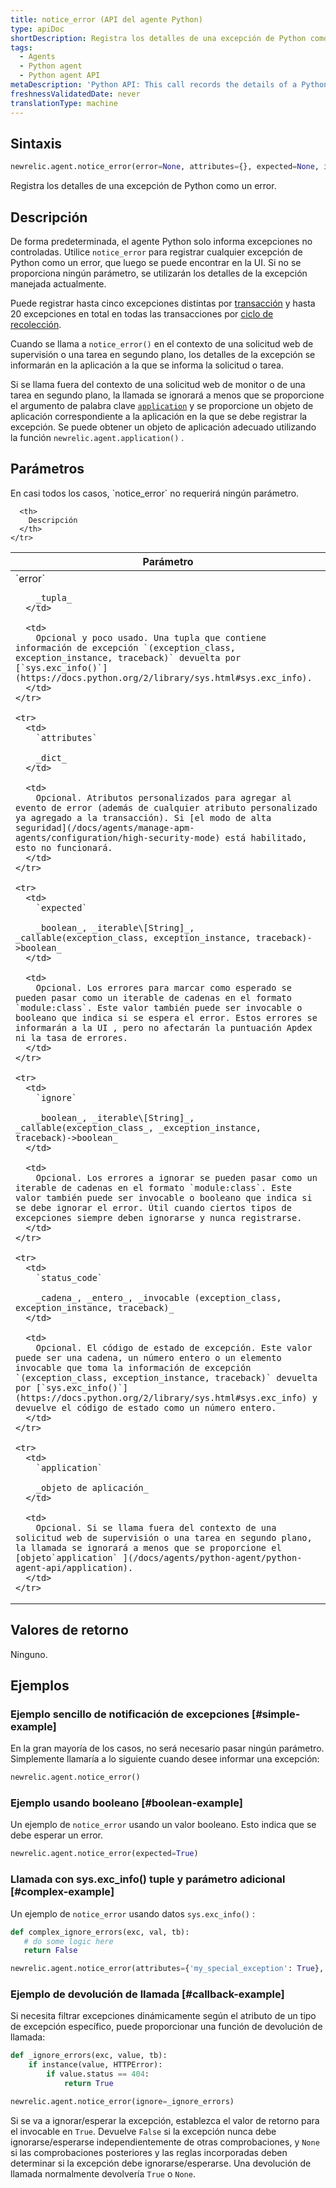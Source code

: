 ```yaml
---
title: notice_error (API del agente Python)
type: apiDoc
shortDescription: Registra los detalles de una excepción de Python como un error.
tags:
  - Agents
  - Python agent
  - Python agent API
metaDescription: 'Python API: This call records the details of a Python exception as an error.'
freshnessValidatedDate: never
translationType: machine
---
```


## Sintaxis

```py
newrelic.agent.notice_error(error=None, attributes={}, expected=None, ignore=None, status_code=None, application=None)
```

Registra los detalles de una excepción de Python como un error.

## Descripción

De forma predeterminada, el agente Python solo informa excepciones no controladas. Utilice `notice_error` para registrar cualquier excepción de Python como un error, que luego se puede encontrar en la UI. Si no se proporciona ningún parámetro, se utilizarán los detalles de la excepción manejada actualmente.

Puede registrar hasta cinco excepciones distintas por [transacción](/docs/accounts-partnerships/education/getting-started-new-relic/glossary#transaction) y hasta 20 excepciones en total en todas las transacciones por [ciclo de recolección](/docs/apm/new-relic-apm/getting-started/glossary#harvest-cycle).

Cuando se llama a `notice_error()` en el contexto de una solicitud web de supervisión o una tarea en segundo plano, los detalles de la excepción se informarán en la aplicación a la que se informa la solicitud o tarea.

Si se llama fuera del contexto de una solicitud web de monitor o de una tarea en segundo plano, la llamada se ignorará a menos que se proporcione el argumento de palabra clave [`application`](/docs/agents/python-agent/python-agent-api/application) y se proporcione un objeto de aplicación correspondiente a la aplicación en la que se debe registrar la excepción. Se puede obtener un objeto de aplicación adecuado utilizando la función `newrelic.agent.application()` .

## Parámetros

<Callout variant="tip">
  En casi todos los casos, `notice_error` no requerirá ningún parámetro.
</Callout>

<table>
  <thead>
    <tr>
      <th width="25%">
        Parámetro
      </th>

      <th>
        Descripción
      </th>
    </tr>
  </thead>

  <tbody>
    <tr>
      <td>
        `error`

        _tupla_
      </td>

      <td>
        Opcional y poco usado. Una tupla que contiene información de excepción `(exception_class, exception_instance, traceback)` devuelta por [`sys.exc_info()`](https://docs.python.org/2/library/sys.html#sys.exc_info).
      </td>
    </tr>

    <tr>
      <td>
        `attributes`

        _dict_
      </td>

      <td>
        Opcional. Atributos personalizados para agregar al evento de error (además de cualquier atributo personalizado ya agregado a la transacción). Si [el modo de alta seguridad](/docs/agents/manage-apm-agents/configuration/high-security-mode) está habilitado, esto no funcionará.
      </td>
    </tr>

    <tr>
      <td>
        `expected`

        _boolean_, _iterable\[String]_, _callable(exception_class, exception_instance, traceback)->boolean_
      </td>

      <td>
        Opcional. Los errores para marcar como esperado se pueden pasar como un iterable de cadenas en el formato `module:class`. Este valor también puede ser invocable o booleano que indica si se espera el error. Estos errores se informarán a la UI , pero no afectarán la puntuación Apdex ni la tasa de errores.
      </td>
    </tr>

    <tr>
      <td>
        `ignore`

        _boolean_, _iterable\[String]_, _callable(exception_class_, _exception_instance, traceback)->boolean_
      </td>

      <td>
        Opcional. Los errores a ignorar se pueden pasar como un iterable de cadenas en el formato `module:class`. Este valor también puede ser invocable o booleano que indica si se debe ignorar el error. Útil cuando ciertos tipos de excepciones siempre deben ignorarse y nunca registrarse.
      </td>
    </tr>

    <tr>
      <td>
        `status_code`

        _cadena_, _entero_, _invocable (exception_class, exception_instance, traceback)_
      </td>

      <td>
        Opcional. El código de estado de excepción. Este valor puede ser una cadena, un número entero o un elemento invocable que toma la información de excepción `(exception_class, exception_instance, traceback)` devuelta por [`sys.exc_info()`](https://docs.python.org/2/library/sys.html#sys.exc_info) y devuelve el código de estado como un número entero.
      </td>
    </tr>

    <tr>
      <td>
        `application`

        _objeto de aplicación_
      </td>

      <td>
        Opcional. Si se llama fuera del contexto de una solicitud web de supervisión o una tarea en segundo plano, la llamada se ignorará a menos que se proporcione el [objeto`application` ](/docs/agents/python-agent/python-agent-api/application).
      </td>
    </tr>
  </tbody>
</table>

## Valores de retorno

Ninguno.

## Ejemplos

### Ejemplo sencillo de notificación de excepciones [#simple-example]

En la gran mayoría de los casos, no será necesario pasar ningún parámetro. Simplemente llamaría a lo siguiente cuando desee informar una excepción:

```py
newrelic.agent.notice_error()
```

### Ejemplo usando booleano [#boolean-example]

Un ejemplo de `notice_error` usando un valor booleano. Esto indica que se debe esperar un error.

```py
newrelic.agent.notice_error(expected=True)
```

### Llamada con sys.exc_info() tuple y parámetro adicional [#complex-example]

Un ejemplo de `notice_error` usando datos `sys.exc_info()` :

```py
def complex_ignore_errors(exc, val, tb):
   # do some logic here
   return False

newrelic.agent.notice_error(attributes={'my_special_exception': True}, ignore=complex_ignore_errors)
```

### Ejemplo de devolución de llamada [#callback-example]

Si necesita filtrar excepciones dinámicamente según el atributo de un tipo de excepción específico, puede proporcionar una función de devolución de llamada:

```py
def _ignore_errors(exc, value, tb):
    if instance(value, HTTPError):
        if value.status == 404:
            return True

newrelic.agent.notice_error(ignore=_ignore_errors)
```

Si se va a ignorar/esperar la excepción, establezca el valor de retorno para el invocable en `True`. Devuelve `False` si la excepción nunca debe ignorarse/esperarse independientemente de otras comprobaciones, y `None` si las comprobaciones posteriores y las reglas incorporadas deben determinar si la excepción debe ignorarse/esperarse. Una devolución de llamada normalmente devolvería `True` o `None`.